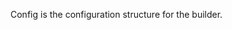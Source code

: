 <!-- Code generated from the comments of the Config struct in builder/parallels/macvm/config.go; DO NOT EDIT MANUALLY -->

Config is the configuration structure for the builder.

<!-- End of code generated from the comments of the Config struct in builder/parallels/macvm/config.go; -->
